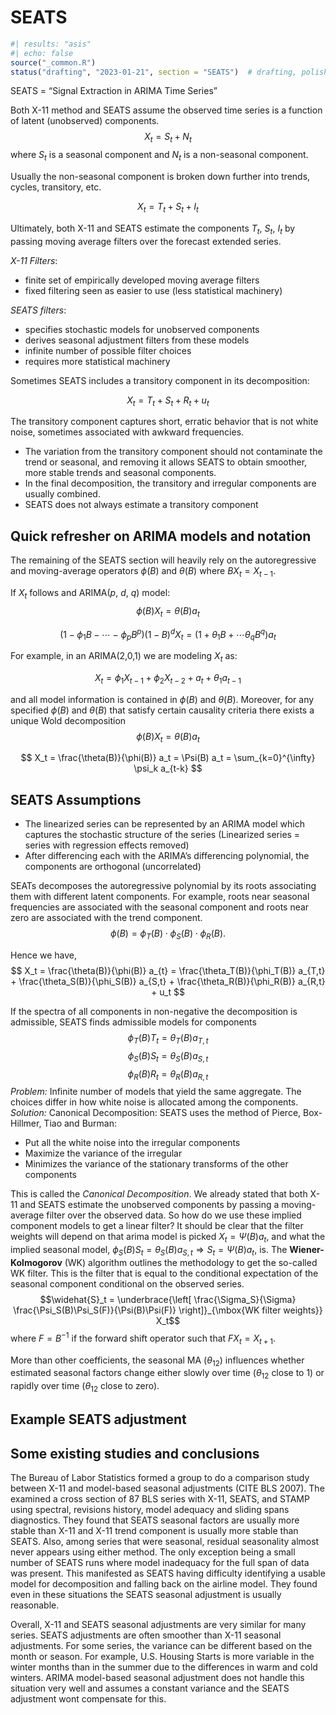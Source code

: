 # SEATS {#sec-seats}

```r
#| results: "asis"
#| echo: false
source("_common.R")
status("drafting", "2023-01-21", section = "SEATS")  # drafting, polishing, complete
```

SEATS = "Signal Extraction in ARIMA Time Series"

Both X-11 method and SEATS assume the observed time series is a function of latent (unobserved) components.
$$
X_t = S_t + N_t
$$
where $S_t$ is a seasonal component and $N_t$ is a non-seasonal component.

Usually the non-seasonal component is broken down further into trends, cycles, transitory, etc.

$$
X_t = T_t + S_t + I_t
$$

Ultimately, both X-11 and SEATS estimate the components $T_t$, $S_t$, $I_t$ by passing moving average filters over the forecast extended series.

*X-11 Filters*:

* finite set of empirically developed moving average filters
*	fixed filtering seen as easier to use (less statistical machinery)

*SEATS filters*:

* specifies stochastic models for unobserved components
* derives seasonal adjustment filters from these models
* infinite number of possible filter choices
* requires more statistical machinery 

Sometimes SEATS includes a transitory component in its decomposition:

$$ X_t = T_t + S_t + R_t + u_t $$

The transitory component captures short, erratic behavior 
that is not white noise, sometimes associated with awkward 
frequencies.

* The variation from the transitory component should not 
contaminate the trend or seasonal, and removing it allows SEATS to obtain smoother, more stable trends and seasonal components.
* In the final decomposition, the transitory and irregular 
components are usually combined.
* SEATS does not always estimate a transitory component


## Quick refresher on ARIMA models and notation

The remaining of the SEATS section will heavily rely on the autoregressive and moving-average operators $\phi(B)$ and $\theta(B)$ where $B X_t = X_{t-1}$.

If $X_t$ follows and ARIMA($p$, $d$, $q$) model:
$$
\phi(B) X_t = \theta(B) a_t 
$$

$$
(1 - \phi_1 B - \cdots - \phi_p B^p)(1-B)^d X_t = (1 + \theta_1 B + \cdots \theta_q B^q) a_t
$$

For example, in an ARIMA(2,0,1) we are modeling $X_t$ as:

$$
X_t = \phi_1 X_{t-1} + \phi_2 X_{t-2} + a_t + \theta_1 a_{t-1}
$$

and all model information is contained in $\phi(B)$ and $\theta(B)$.
Moreover, for any specified $\phi(B)$ and $\theta(B)$ that satisfy certain causality criteria there exists a unique Wold decomposition
$$
\phi(B) X_t = \theta(B) a_t  
$$

$$
X_t = \frac{\theta(B)}{\phi(B)} a_t = \Psi(B) a_t = \sum_{k=0}^{\infty} \psi_k a_{t-k}
$$

## SEATS Assumptions

* The linearized series can be represented by an ARIMA model which captures the stochastic structure of the series (Linearized series = series with regression effects removed)
* After differencing each with the ARIMA’s differencing polynomial, the components are orthogonal (uncorrelated)

SEATs decomposes the autoregressive polynomial by its roots associating them with different latent components. 
For example, roots near seasonal frequencies are associated with the seasonal component and roots near zero are associated with the trend component. 
$$
\phi(B) = \phi_T(B) \cdot \phi_S(B) \cdot \phi_R(B).
$$

Hence we have,
$$
X_t = 
\frac{\theta(B)}{\phi(B)} a_{t} = 
\frac{\theta_T(B)}{\phi_T(B)} a_{T,t} +
\frac{\theta_S(B)}{\phi_S(B)} a_{S,t}  +
\frac{\theta_R(B)}{\phi_R(B)} a_{R,t}  + u_t
$$

If the spectra of all components in non-negative the decomposition is admissible, SEATS finds admissible models for components
$$ \phi_T(B) T_t = \theta_T(B) a_{T, t} $$
$$ \phi_S(B) S_t = \theta_S(B) a_{S, t} $$
$$\phi_R(B) R_t = \theta_R(B) a_{R, t} $$
*Problem:* Infinite number of models that yield the same aggregate. The choices differ in how white noise is allocated among the components.
*Solution:* Canonical Decomposition: SEATS uses the method of Pierce, Box-Hillmer, Tiao and Burman:

* Put all the white noise into the irregular components
* Maximize the variance of the irregular
* Minimizes the variance of the stationary transforms of the other components

This is called the *Canonical Decomposition*. We already stated that both X-11 and SEATS estimate the unobserved components by passing a moving-average filter over the observed data. So how do we use these implied component models to get a linear filter? It should be clear that the filter weights will depend on that arima model is picked $X_t = \Psi(B) a_t$, and what the implied seasonal model, $\phi_S(B) S_t = \theta_S(B) a_{S,t} \Rightarrow S_t = \Psi(B) a_t$, is. The **Wiener-Kolmogorov** (WK) algorithm outlines the methodology to get the so-called WK filter. This is the filter that is equal to the conditional expectation of the seasonal component conditional on the observed series.  
$$\widehat{S}_t = \underbrace{\left[ \frac{\Sigma_S}{\Sigma} \frac{\Psi_S(B)\Psi_S(F)}{\Psi(B)\Psi(F)} \right]}_{\mbox{WK filter weights}} X_t$$
where $F=B^{-1}$ if the forward shift operator such that $F X_t = X_{t+1}$.

More than other coefficients, the seasonal MA ($\theta_{12}$) influences whether estimated seasonal factors change either slowly over time ($\theta_{12}$ close to 1) or rapidly over time ($\theta_{12}$ close to zero).

## Example SEATS adjustment

## Some existing studies and conclusions

The Bureau of Labor Statistics formed a group to do a comparison study between X-11 and model-based seasonal adjustments (CITE BLS 2007). The examined a cross section of 87 BLS series with X-11, SEATS, and STAMP using spectral, revisions history, model adequacy and sliding spans diagnostics. They found that SEATS seasonal factors are usually more stable than X-11 and X-11 trend component is usually more stable than SEATS. Also, among series that were seasonal, residual seasonality almost never appears using either method. The only exception being a small number of  SEATS runs where model inadequacy for the full span of data was present. This manifested as SEATS having difficulty identifying a usable model for decomposition and falling back on the airline model. They found even in these situations the SEATS seasonal adjustment is usually reasonable. 

Overall, X-11 and SEATS seasonal adjustments are very similar for many series. 
SEATS adjustments are often smoother than X-11 seasonal adjustments. For some series, the variance can be different based on the month or season. For example, U.S. Housing Starts is more variable in the winter months than in the summer due to the differences in warm and cold winters. ARIMA model-based seasonal adjustment does not handle this situation very well and assumes a constant variance and the SEATS adjustment wont compensate for this.




